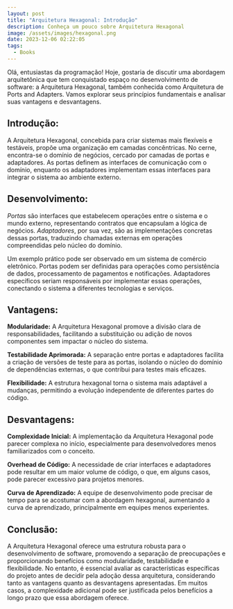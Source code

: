 ```yaml
---
layout: post
title: "Arquitetura Hexagonal: Introdução"
description: Conheça um pouco sobre Arquitetura Hexagonal
image: /assets/images/hexagonal.png
date: 2023-12-06 02:22:05
tags:
  - Books
---
```

Olá, entusiastas da programação! Hoje, gostaria de discutir uma abordagem arquitetônica que tem conquistado espaço no desenvolvimento de software: a Arquitetura Hexagonal, também conhecida como Arquitetura de Ports and Adapters. Vamos explorar seus princípios fundamentais e analisar suas vantagens e desvantagens.

## **Introdução:**

A Arquitetura Hexagonal, concebida para criar sistemas mais flexíveis e testáveis, propõe uma organização em camadas concêntricas. No cerne, encontra-se o domínio de negócios, cercado por camadas de portas e adaptadores. As portas definem as interfaces de comunicação com o domínio, enquanto os adaptadores implementam essas interfaces para integrar o sistema ao ambiente externo.

## **Desenvolvimento:**

*Portas* são interfaces que estabelecem operações entre o sistema e o mundo externo, representando contratos que encapsulam a lógica de negócios. *Adaptadores*, por sua vez, são as implementações concretas dessas portas, traduzindo chamadas externas em operações compreendidas pelo núcleo do domínio.

Um exemplo prático pode ser observado em um sistema de comércio eletrônico. Portas podem ser definidas para operações como persistência de dados, processamento de pagamentos e notificações. Adaptadores específicos seriam responsáveis por implementar essas operações, conectando o sistema a diferentes tecnologias e serviços.

## **Vantagens:**

**Modularidade:** A Arquitetura Hexagonal promove a divisão clara de responsabilidades, facilitando a substituição ou adição de novos componentes sem impactar o núcleo do sistema.

**Testabilidade Aprimorada:** A separação entre portas e adaptadores facilita a criação de versões de teste para as portas, isolando o núcleo do domínio de dependências externas, o que contribui para testes mais eficazes.

**Flexibilidade:** A estrutura hexagonal torna o sistema mais adaptável a mudanças, permitindo a evolução independente de diferentes partes do código.

## **Desvantagens:**

**Complexidade Inicial:** A implementação da Arquitetura Hexagonal pode parecer complexa no início, especialmente para desenvolvedores menos familiarizados com o conceito.

**Overhead de Código:** A necessidade de criar interfaces e adaptadores pode resultar em um maior volume de código, o que, em alguns casos, pode parecer excessivo para projetos menores.

**Curva de Aprendizado:** A equipe de desenvolvimento pode precisar de tempo para se acostumar com a abordagem hexagonal, aumentando a curva de aprendizado, principalmente em equipes menos experientes.

## **Conclusão:**

A Arquitetura Hexagonal oferece uma estrutura robusta para o desenvolvimento de software, promovendo a separação de preocupações e proporcionando benefícios como modularidade, testabilidade e flexibilidade. No entanto, é essencial avaliar as características específicas do projeto antes de decidir pela adoção dessa arquitetura, considerando tanto as vantagens quanto as desvantagens apresentadas. Em muitos casos, a complexidade adicional pode ser justificada pelos benefícios a longo prazo que essa abordagem oferece.